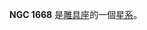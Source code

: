 {{NGCInfoBox|NGCID=NGC 1668|發現者=約翰·弗里德里希·威廉·赫歇爾|發現日期=1837年12月1日|其他編號=ESO 251-30,MCG -7-10-23 AM 0444-444|曆元=J2000.0|赤經=4時46分5.9秒
|赤緯=-44°43'58"|星座=雕具座|星體=星系|星等=12.8|表面亮度=13.3|藍等=13.8}}

'''NGC 1668''' 是[[雕具座|雕具座]]的一個[[星系|星系]]。

{{NGCReference|1668}}
{{Catalogs|NGC=1668}}